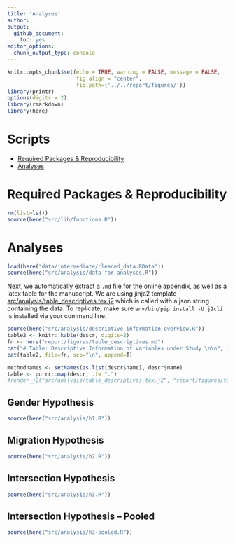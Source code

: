 ```yaml
---
title: 'Analyses'
author: 
output: 
  github_document:
    toc: yes
editor_options: 
  chunk_output_type: console
---
```


```r
knitr::opts_chunk$set(echo = TRUE, warning = FALSE, message = FALSE,
                      fig.align = "center",
                      fig.path=('../../report/figures/'))
library(printr)
options(digits = 2)
library(rmarkdown)
library(here)
```

# Scripts
- [Required Packages &amp; Reproducibility](#required-packages-&amp;-reproducibility)
- [Analyses](#analyses)


# Required Packages &amp; Reproducibility
```r
rm(list=ls())
source(here("src/lib/functions.R"))
```

# Analyses

```r
load(here("data/intermediate/cleaned_data.RData"))
source(here("src/analysis/data-for-analyses.R"))
```

Next, we automatically extract a `.md` file for the online appendix, as well as a  latex table for the manuscript. 
We are using jinja2 template [src/analysis/table_descriptives.tex.j2](table.tex.j2) which is called with a json string containing the data.
To replicate, make sure `env/bin/pip install -U j2cli` is installed via your command line.

```r
source(here("src/analysis/descriptive-information-overview.R"))
table2 <- knitr::kable(descr, digits=2)
fn <- here("report/figures/table_descriptives.md")
cat("# Table: Descriptive Information of Variables under Study \n\n", file=fn)
cat(table2, file=fn, sep="\n", append=T)

methodnames <- setNames(as.list(descr$name), descr$name)
table <- purrr::map(descr, .f= ".") 
#render_j2("src/analysis/table_descriptives.tex.j2", "report/figures/table_descriptives.tex", data=list(data=table, methods=methodnames))
```

## Gender Hypothesis 
```r
source(here("src/analysis/h1.R"))
```

## Migration Hypothesis
```r
source(here("src/analysis/h2.R"))
```

## Intersection Hypothesis
```r
source(here("src/analysis/h3.R"))
```

## Intersection Hypothesis -- Pooled
```r
source(here("src/analysis/h3-pooled.R"))
```


